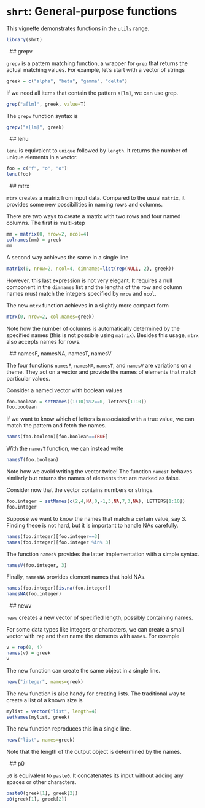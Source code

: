 # `shrt`: General-purpose functions

This vignette demonstrates functions in the `utils` range.

```r
library(shrt)
```




&nbsp;
## grepv

`grepv` is a pattern matching function, a wrapper for `grep` that returns the actual matching values. For example, let's start with a vector of strings

```r
greek = c("alpha", "beta", "gamma", "delta")
```

If we need all items that contain the pattern `a[lm]`, we can use grep. 

```r
grep("a[lm]", greek, value=T)
```

The `grepv` function syntax is

```r
grepv("a[lm]", greek) 
```




&nbsp;
## lenu

`lenu` is equivalent to `unique` followed by `length`. It returns the
number of unique elements in a vector.

```r
foo = c("f", "o", "o")
lenu(foo)
```




&nbsp;
## mtrx

`mtrx` creates a matrix from input data. Compared to the usual `matrix`, it provides some new possibilities in naming rows and columns.

There are two ways to create a matrix with two rows and four named columns. The first is multi-step

```r
mm = matrix(0, nrow=2, ncol=4)
colnames(mm) = greek
mm
```

A second way achieves the same in a single line

```r
matrix(0, nrow=2, ncol=4, dimnames=list(rep(NULL, 2), greek))
```

However, this last expression is not very elegant. It requires a null component in the `dimnames` list and the lengths of the row and column names must match the integers specified by `nrow` and `ncol`.

The new `mtrx` function achieves in a slightly more compact form

```r
mtrx(0, nrow=2, col.names=greek)
```

Note how the number of columns is automatically determined by the specified names (this is not possible using `matrix`). Besides this usage, `mtrx` also accepts names for rows.





&nbsp;
## namesF, namesNA, namesT, namesV

The four functions `namesF`, `namesNA`, `namesT`, and `namesV` are variations on a theme. They act on a vector and provide the names of elements that match particular values. 

Consider a named vector with boolean values

```r
foo.boolean = setNames((1:10)%%2==0, letters[1:10])
foo.boolean
```

If we want to know which of letters is associated with a true value, we can match the pattern and fetch the names.

```r
names(foo.boolean)[foo.boolean==TRUE]
```

With the `namesT` function, we can instead write

```r
namesT(foo.boolean)
```

Note how we avoid writing the vector twice! The function `namesF` behaves similarly but returns the names of elements that are marked as false. 

Consider now that the vector contains numbers or strings.

```r
foo.integer = setNames(c(2,4,NA,0,-1,3,NA,7,3,NA), LETTERS[1:10])
foo.integer
```

Suppose we want to know the names that match a certain value, say 3. Finding these is not hard, but it is important to handle NAs carefully. 

```r
names(foo.integer)[foo.integer==3]
names(foo.integer)[foo.integer %in% 3]
```

The function `namesV` provides the latter implementation with a simple syntax.

```r
namesV(foo.integer, 3)
```

Finally, `namesNA` provides element names that hold NAs.

```r
names(foo.integer)[is.na(foo.integer)]
namesNA(foo.integer)
```




&nbsp;
## newv

`newv` creates a new vector of specified length, possibly containing names. 

For some data types like integers or characters, we can create a small vector with `rep` and then name the elements with `names`. For example

```r
v = rep(0, 4)
names(v) = greek
v
```

The new function can create the same object in a single line. 

```r
newv("integer", names=greek)
```

The new function is also handy for creating lists. The traditional way to create a list of a known size is

```r
mylist = vector("list", length=4)
setNames(mylist, greek)
```

The new function reproduces this in a single line.

```r
newv("list", names=greek)
```

Note that the length of the output object is determined by the names. 




&nbsp;
## p0

`p0` is equivalent to `paste0`. It concatenates its input without adding any spaces or other characters.

```r
paste0(greek[1], greek[2])
p0(greek[1], greek[2])
```

